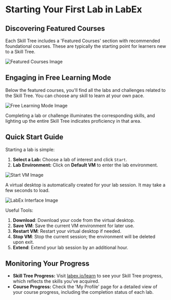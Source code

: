 # Starting Your First Lab in LabEx

## Discovering Featured Courses

Each Skill Tree includes a 'Featured Courses' section with recommended foundational courses. These are typically the starting point for learners new to a Skill Tree.

![Featured Courses Image](https://file.labex.io/namespace/df87b950-1f37-4316-bc07-6537a1f2c481/oldlabs/a-beginner-guide-to-labex/lab-introduction-to-labex/assets/featured-courses.png)

## Engaging in Free Learning Mode

Below the featured courses, you'll find all the labs and challenges related to the Skill Tree. You can choose any skill to learn at your own pace.

![Free Learning Mode Image](https://file.labex.io/namespace/df87b950-1f37-4316-bc07-6537a1f2c481/oldlabs/a-beginner-guide-to-labex/lab-introduction-to-labex/assets/free-learning-mode.png)

Completing a lab or challenge illuminates the corresponding skills, and lighting up the entire Skill Tree indicates proficiency in that area.

## Quick Start Guide

Starting a lab is simple:

1. **Select a Lab:** Choose a lab of interest and click `Start`.
2. **Lab Environment:** Click on **Default VM** to enter the lab environment.

![Start VM Image](https://file.labex.io/namespace/df87b950-1f37-4316-bc07-6537a1f2c481/oldlabs/a-beginner-guide-to-labex/lab-introduction-to-labex/assets/start-vm.png)

A virtual desktop is automatically created for your lab session. It may take a few seconds to load.

![LabEx Interface Image](https://file.labex.io/namespace/df87b950-1f37-4316-bc07-6537a1f2c481/oldlabs/a-beginner-guide-to-labex/lab-introduction-to-labex/assets/labex-interface.png)

Useful Tools:

1. **Download**: Download your code from the virtual desktop.
2. **Save VM**: Save the current VM environment for later use.
3. **Restart VM**: Restart your virtual desktop if needed.
4. **Stop VM**: Stop the current session; the environment will be deleted upon exit.
5. **Extend**: Extend your lab session by an additional hour.

## Monitoring Your Progress

- **Skill Tree Progress:** Visit [labex.io/learn](https://labex.io/learn) to see your Skill Tree progress, which reflects the skills you've acquired.
- **Course Progress:** Check the 'My Profile' page for a detailed view of your course progress, including the completion status of each lab.

